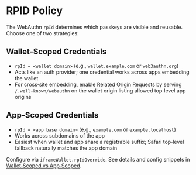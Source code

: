 # RPID Policy

The WebAuthn `rpId` determines which passkeys are visible and reusable. Choose one of two strategies:

## Wallet‑Scoped Credentials

- `rpId = <wallet domain>` (e.g., `wallet.example.com` or `web3authn.org`)
- Acts like an auth provider; one credential works across apps embedding the wallet
- For cross‑site embedding, enable Related Origin Requests by serving `/.well-known/webauthn` on the wallet origin listing allowed top‑level app origins

## App‑Scoped Credentials

- `rpId = <app base domain>` (e.g., `example.com` or `example.localhost`)
- Works across subdomains of the app
- Easiest when wallet and app share a registrable suffix; Safari top‑level fallback naturally matches the app domain

Configure via `iframeWallet.rpIdOverride`. See details and config snippets in [Wallet‑Scoped vs App‑Scoped](./wallet-scoped-credentials).
